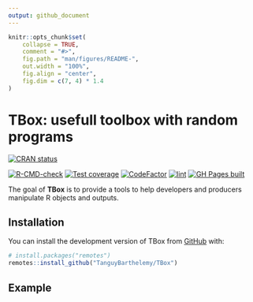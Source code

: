 ```yaml
---
output: github_document
---
```


<!-- README.md is generated from README.Rmd. Please edit that file -->

```r
knitr::opts_chunk$set(
    collapse = TRUE,
    comment = "#>",
    fig.path = "man/figures/README-",
    out.width = "100%",
    fig.align = "center",
    fig.dim = c(7, 4) * 1.4
)
```

# TBox: usefull toolbox with random programs

<!-- badges: start -->
[![CRAN status](https://www.r-pkg.org/badges/version/TBox)](https://CRAN.R-project.org/package=TBox)

[![R-CMD-check](https://github.com/TanguyBarthelemy/TBox/actions/workflows/R-CMD-check.yaml/badge.svg)](https://github.com/TanguyBarthelemy/TBox/actions/workflows/R-CMD-check.yaml)
[![Test coverage](https://codecov.io/gh/TanguyBarthelemy/TBox/branch/main/graph/badge.svg)](https://app.codecov.io/gh/TanguyBarthelemy/TBox?branch=main)
[![CodeFactor](https://www.codefactor.io/repository/github/tanguybarthelemy/tbox/badge/main)](https://www.codefactor.io/repository/github/tanguybarthelemy/tbox/overview/main)
[![lint](https://github.com/TanguyBarthelemy/TBox/actions/workflows/lint.yaml/badge.svg)](https://github.com/TanguyBarthelemy/TBox/actions/workflows/lint.yaml)
[![GH Pages built](https://github.com/TanguyBarthelemy/TBox/actions/workflows/pkgdown.yaml/badge.svg)](https://github.com/TanguyBarthelemy/TBox/actions/workflows/pkgdown.yaml)
<!-- badges: end -->

The goal of **TBox** is to provide a tools to help developers and producers manipulate R objects and outputs.

## Installation

You can install the development version of TBox from [GitHub](https://github.com/) with:

``` r
# install.packages("remotes")
remotes::install_github("TanguyBarthelemy/TBox")
```

## Example

